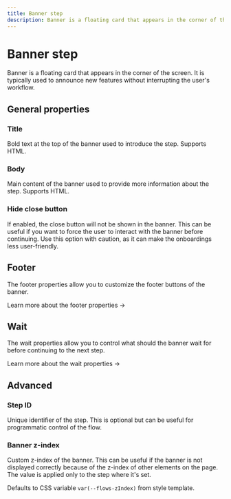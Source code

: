 ```yaml
---
title: Banner step
description: Banner is a floating card that appears in the corner of the screen.
---
```


# Banner step

Banner is a floating card that appears in the corner of the screen. It is typically used to announce new features without interrupting the user's workflow.

<Demo variant="banner" />

## General properties

### Title

Bold text at the top of the banner used to introduce the step. Supports HTML.

### Body

Main content of the banner used to provide more information about the step. Supports HTML.

### Hide close button

If enabled, the close button will not be shown in the banner. This can be useful if you want to force the user to interact with the banner before continuing. Use this option with caution, as it can make the onboardings less user-friendly.

## Footer

The footer properties allow you to customize the footer buttons of the banner.

<SectionLink href="/step-types/shared-properties/footer-properties">
  Learn more about the footer properties →
</SectionLink>

## Wait

The wait properties allow you to control what should the banner wait for before continuing to the next step.

<SectionLink href="/step-types/shared-properties/wait-properties">
  Learn more about the wait properties →
</SectionLink>

## Advanced

### Step ID

Unique identifier of the step. This is optional but can be useful for programmatic control of the flow.

### Banner z-index

Custom z-index of the banner. This can be useful if the banner is not displayed correctly because of the z-index of other elements on the page. The value is applied only to the step where it's set.

Defaults to CSS variable `var(--flows-zIndex)` from style template.
